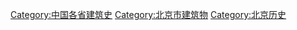 [[Category:中国各省建筑史|Category:中国各省建筑史]]
[[Category:北京市建筑物|Category:北京市建筑物]]
[[Category:北京历史|Category:北京历史]]